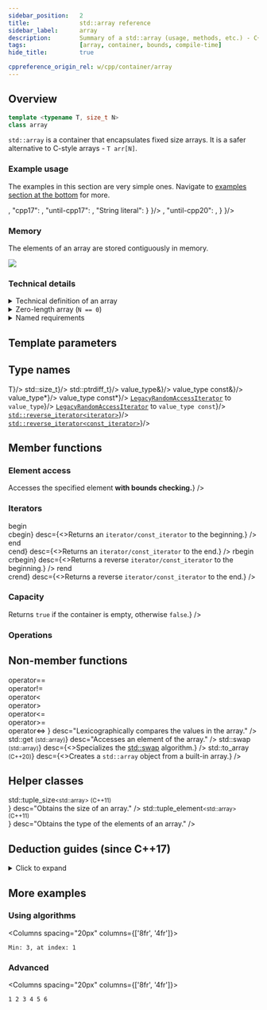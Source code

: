 ```yaml
---
sidebar_position:	2
title:				std::array reference
sidebar_label:		array
description:		Summary of a std::array (usage, methods, etc.) - C++ Language
tags:				[array, container, bounds, compile-time]
hide_title:			true

cppreference_origin_rel: w/cpp/container/array
---
```


<!--- Components ---->



<!--- Presets ---->


<!------------------ Codes ----------------->

<!-- Top Examples -->




<!-- Deduction Guides -->

## Overview

```cpp
template <typename T, size_t N>
class array
```

`std::array` is a container that encapsulates fixed size arrays. It is a safer alternative to C-style arrays - `T arr[N]`.

### Example usage

The examples in this section are very simple ones. Navigate to [examples section at the bottom](#more-examples) for more.

<Tabs>
	<TabItem value="create" label="Create" default>
		<SwitchView content={
				{
					"cpp20": <TopExampleCreateCpp20 />,
					"cpp17": <TopExampleCreateCpp17 />,
					"until-cpp17": <TopExampleCreateUntilCpp17 />,
					"String literal": <TopExampleStringLiteral />
				}
			}/>
	</TabItem>
	<TabItem value="fill" label="Fill and print">
		<TopExampleFillAndPrint />
	</TabItem>
	<TabItem value="sort" label="Sort">
		<SwitchView content={
				{
					"cpp20":		<TopExampleSortCpp20 />,
					"until-cpp20":	<TopExampleSortUntilCpp20 />,
				}
			}/>
	</TabItem>
</Tabs>

### Memory

The elements of an array are stored contiguously in memory.

<Image border center maxheight={250}
		src="/img/doc/array-elements-in-memory.png"
	/>

### Technical details

<details>
<summary>Technical definition of an array</summary>
<div>

This container is an aggregate type with the same semantics as a struct holding a C-style array `T[N]`
as its only non-static data member. Unlike a C-style array, it doesn't decay to `T*` automatically.
As an aggregate type, it can be initialized with aggregate-initialization given at most `N` initializers
that are convertible to `T`:

```cpp
std::array<int, 3> a = {1,2,3};
```

The struct combines the performance and accessibility of a C-style array with the benefits of a standard container,
such as knowing its own size, supporting assignment, random access iterators, etc.

An array can also be used as a tuple of `N` elements of the same type.

</div>
</details>

<details>
<summary>Zero-length array (<code>N == 0</code>)</summary>
<div>

There is a special case for a zero-length array (`N == 0`). In that case, `array.begin() == array.end()`,
which is some unique value. <span className="inline-danger">The effect of calling `front()` or `back()` on a zero-sized array is undefined</span>.

</div>
</details>

<details>
<summary>Named requirements</summary>
<div>

`std::array` satisfies the requirements of:

- [`Container`](/docs/named_req/Container)
- [`ReversibleContainer`](/docs/named_req/ReversibleContainer)

except that default-constructed array is not empty and that the complexity of swapping is linear

Satisfies the requirements of:

- [`ContiguousContainer`](/docs/named_req/ContiguousContainer) (since C++17)
- [`SequenceContainer`](/docs/named_req/SequenceContainer) (partially)

</div>
</details>

<ClassSummary name="array" namespaces="std" folder="array" headerName="array">

## Template parameters

<SymbolTable noTraits>
	<Symbol name="T"			desc="Type of the elements"/>
	<Symbol name="N" 			desc="Number of elements (a compile-time constant)"/>
</SymbolTable>

## Type names

<SymbolTable>
	<Symbol pub name="value_type" 				desc={<code>T</code>}/>
	<Symbol pub name="size_type"				desc={<code>std::size_t</code>}/>
	<Symbol pub name="difference_type"			desc={<code>std::ptrdiff_t</code>}/>
	<Symbol pub name="reference"				desc={<code>value_type&amp;</code>}/>
	<Symbol pub name="const_reference"			desc={<code>value_type const&amp;</code>}/>
	<Symbol pub name="pointer"					desc={<code>value_type*</code>}/>
	<Symbol pub name="const_pointer"			desc={<code>value_type const*</code>}/>
	<Symbol pub name="iterator"					desc={<><a href="/docs/named_req/LegacyRandomAccessIterator"><code>LegacyRandomAccessIterator</code></a> to <code>value_type</code></>}/>
	<Symbol pub name="const_iterator"			desc={<><a href="/docs/named_req/LegacyRandomAccessIterator"><code>LegacyRandomAccessIterator</code></a> to <code>value_type const</code></>}/>
	<Symbol pub name="reverse_iterator"			desc={<><a href="#"><code>std::reverse_iterator&lt;iterator&gt;</code></a></>}/>
	<Symbol pub name="const_reverse_iterator"	desc={<><a href="#"><code>std::reverse_iterator&lt;const_iterator&gt;</code></a></>}/>
</SymbolTable>

## Member functions

<SymbolTable>	
	<Symbol pub name="(constructor)"
			desc="Constructs an array following the rules of aggregate initialization."
		/>
	<Symbol pub name="(destructor)"
			desc="Destroys every element of the array."
		/>
	<Symbol pub autoLink linkName="operator_assign" name="operator="
			desc="Overwrites every element of the array with the corresponding element of another array."
		/>
</SymbolTable>

### Element access

<SymbolTable>	
	<Symbol pub autoLink name="at"
			desc={<>Accesses the specified element <b>with bounds checking.</b></>}
		/>
	<Symbol pub autoLink linkName="operator_index" name="operator[]"
			desc="Accesses the element."
		/>
	<Symbol pub autoLink name="front"
			desc="Returns the first element."
		/>
	<Symbol pub autoLink name="back"
			desc="Returns the last element."
		/>
	<Symbol pub autoLink name="data"
			desc="Returns a pointer to the first element of the underlying array."
		/>
</SymbolTable>

### Iterators

<SymbolTable>	
	<Symbol pub autoLink linkName="begin" name={<>begin<br/>cbegin</>}
			desc={<>Returns an <code>iterator/const_iterator</code> to the beginning.</>}
		/>
	<Symbol pub autoLink linkName="end" name={<>end<br/>cend</>}
			desc={<>Returns an <code>iterator/const_iterator</code> to the end.</>}
		/>
	<Symbol pub autoLink linkName="rbegin" name={<>rbegin<br/>crbegin</>}
			desc={<>Returns a reverse <code>iterator/const_iterator</code> to the beginning.</>}
		/>
	<Symbol pub autoLink linkName="rend" name={<>rend<br/>crend</>}
			desc={<>Returns a reverse <code>iterator/const_iterator</code> to the end.</>}
		/>
</SymbolTable>

### Capacity

<SymbolTable>	
	<Symbol pub autoLink name="empty"
			desc={<>Returns <code>true</code> if the container is empty, otherwise <code>false</code>.</>}
		/>
	<Symbol pub autoLink name="size"
			desc="Returns the number of elements."
		/>
	<Symbol pub autoLink name="max_size"
			desc="Returns the maximum possible number of elements."
		/>
</SymbolTable>

### Operations

<SymbolTable>
	<Symbol pub autoLink name="fill"
			desc="Fills the container with specified value."
		/>
	<Symbol pub autoLink name="swap"
			desc="Swaps the contents."
		/>
</SymbolTable>

## Non-member functions

<SymbolTable noTraits>
	<Symbol name={<>
				operator==<br/>
				operator!=<br/>
				operator&lt;<br/>
				operator&gt;<br/>
				operator&lt;=<br/>
				operator&gt;=<br/>
				operator&lt;=&gt;
			</>}
			desc="Lexicographically compares the values in the array."
		/>
	<Symbol name={<>std::get <small>(std::array)</small></>}
			desc="Accesses an element of the array."
		/>
	<Symbol name={<>std::swap <small>(std::array)</small></>}
			desc={<>Specializes the <a href="#">std::swap</a> algorithm.</>}
		/>
	<Symbol name={<>std::to_array <small>(C++20)</small></>}
			desc={<>Creates a <code>std::array</code> object from a built-in array.</>}
		/>
</SymbolTable>

## Helper classes

<SymbolTable noTraits>
	<Symbol name={<>
				std::tuple_size<small>&lt;std::array&gt; (C++11)</small><br/>
			</>}
			desc="Obtains the size of an array."
		/>
	<Symbol name={<>
				std::tuple_element<small>&lt;std::array&gt; (C++11)</small><br/>
			</>}
			desc="Obtains the type of the elements of an array."
		/>
</SymbolTable>
</ClassSummary>


## Deduction guides (since C++17)

<details>
<summary>Click to expand</summary>
<div>

	<DeductionGuides/>

</div>
</details>

## More examples

### Using algorithms

<Columns spacing="20px" columns={['8fr', '4fr']}>
<div>

<CustomCodeBlock withTitle>
	<FurtherExampleMinimalValue/>
</CustomCodeBlock>

</div>
<div>

```plaintext title="Result"
Min: 3, at index: 1
```

</div>
</Columns>

### Advanced

<CustomCodeBlock withTitle>
	<FurtherExampleTemporaryBuffer/>
</CustomCodeBlock>

<Columns spacing="20px" columns={['8fr', '4fr']}>
<div>

<CustomCodeBlock withTitle>
	<FurtherExampleConcatTwoArrays/>
</CustomCodeBlock>

</div>
<div>

```plaintext title="Result"
1 2 3 4 5 6
```

</div>
</Columns>
